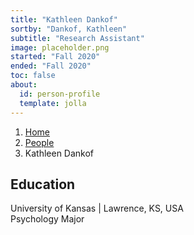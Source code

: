 ```yaml
---
title: "Kathleen Dankof"
sortby: "Dankof, Kathleen"
subtitle: "Research Assistant"
image: placeholder.png
started: "Fall 2020"
ended: "Fall 2020"
toc: false
about:
  id: person-profile
  template: jolla
---
```


```{=html}
<nav aria-label="breadcrumb">
  <ol class="breadcrumb">
    <li class="breadcrumb-item"><a href="../../index.html">Home</a></li>
    <li class="breadcrumb-item"><a href="../../people.html">People</a></li>
    <li class="breadcrumb-item active" aria-current="page">Kathleen Dankof</li>
  </ol>
</nav>
```

:::{#person-profile}
## Education

[University of Kansas]{.fw-bold} | Lawrence, KS, USA<br />
Psychology Major
:::
